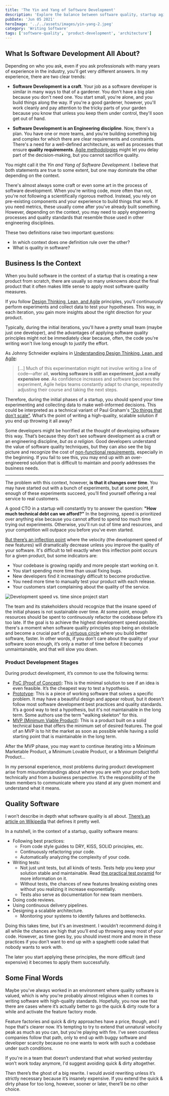 ```yaml
---
title: 'The Yin and Yang of Software Development'
description: 'Explore the balance between software quality, startup agility, and product development'
pubDate: 'Jun 05 2021'
heroImage: '../../assets/images/yin-yang-2.jpeg'
category: 'Writing Software'
tags: ['software-quality', 'product-development', 'architecture']
---
```



## What Is Software Development All About?

Depending on who you ask, even if you ask professionals with many years of experience in the industry, you'll get very different answers. In my experience, there are two clear trends:

- **Software Development is a craft**. Your job as a software developer is similar in many ways to that of a gardener. You don't have a big plan because you don't need one. You start small, you're alone, and you build things along the way. If you're a good gardener, however, you'll work cleanly and pay attention to the tricky parts of your garden because you know that unless you keep them under control, they'll soon get out of hand.

- **Software Development is an Engineering discipline**. Now, there's a plan. You have one or more teams, and you're building something big and complex for which there are clear requirements and constraints. There's a need for a well-defined architecture, as well as processes that ensure **quality requirements**. [Agile methodologies](https://en.wikipedia.org/wiki/Agile_software_development) might let you delay part of the decision-making, but you cannot sacrifice quality.

You might call it the _Yin and Yang of Software Development_. I believe that both statements are true to some extent, but one may dominate the other depending on the context.

There's almost always some craft or even some art in the process of software development. When you're writing code, more often than not, you're not following a scientifically rigorous method. Instead, you rely on pre-existing components and your experience to build things that work. If you need metrics, these usually come after you've already built something. However, depending on the context, you may need to apply engineering processes and quality standards that resemble those used in other engineering disciplines.

These two definitions raise two important questions:

- In which context does one definition rule over the other?
- What is quality in software?

## Business Is the Context

When you build software in the context of a startup that is creating a new product from scratch, there are usually so many unknowns about the final product that it often makes little sense to apply most software quality measures.

If you follow [Design Thinking, Lean, and Agile](https://www.thoughtworks.com/books/understanding-design-thinking-lean-agile-jonny-schneider) principles, you'll continuously perform experiments and collect data to test your hypotheses. This way, in each iteration, you gain more insights about the right direction for your product.

Typically, during the initial iterations, you'll have a pretty small team (maybe just one developer), and the advantages of applying software quality principles might not be immediately clear because, often, the code you're writing won't live long enough to justify the effort.

As Johnny Schneider explains in [Understanding Design Thinking, Lean, and Agile](https://www.goodreads.com/en/book/show/35784015):

> [...] Much of this experimentation might not involve writing a line of code—after all, **working software is still an experiment, just a really expensive one**. As confidence increases and software becomes the experiment, Agile helps teams constantly adapt to change, repeatedly adjusting their course and taking the next steps.

Therefore, during the initial phases of a startup, you should spend your time experimenting and collecting data to make well-informed decisions. This could be interpreted as a technical variant of Paul Graham's ["Do things that don't scale"](http://paulgraham.com/ds.html). What’s the point of writing a high-quality, scalable solution if you end up throwing it all away?

Some developers might be horrified at the thought of developing software this way. That’s because they don’t see software development as a craft or an engineering discipline, _but as a religion_. Good developers understand the value of software quality techniques, but they can also see the big picture and recognize the cost of [non-functional requirements](https://en.wikipedia.org/wiki/Non-functional_requirement), especially in the beginning. If you fail to see this, you may end up with an over-engineered solution that is difficult to maintain and poorly addresses the business needs.

---

The problem with this context, however, **is that it changes over time**. You may have started out with a bunch of experiments, but at some point, if enough of these experiments succeed, you’ll find yourself offering a real service to real customers.

A good CTO in a startup will constantly try to answer the question: **"How much technical debt can we afford?"** In the beginning, speed is prioritized over anything else because you cannot afford to spend too much time trying out experiments. Otherwise, you'll run out of time and resources, and your competition will outpace you before you’ve even started.

[But there’s an inflection point](https://blog.devgenius.io/quality-vs-speed-9a46a6254a4e) where the velocity (the development speed of new features) will dramatically decrease unless you improve the quality of your software. It's difficult to tell exactly when this inflection point occurs for a given product, but some indicators are:

- Your codebase is growing rapidly and more people start working on it.
- You start spending more time than usual fixing bugs.
- New developers find it increasingly difficult to become productive.
- You need more time to manually test your product with each release.
- Your customers start complaining about the quality of the service.

<Image src={graph} alt='Development speed vs. time since project start' />

The team and its stakeholders should recognize that the insane speed of the initial phases is not sustainable over time. At some point, enough resources should be spent to continuously refactor the codebase before it’s too late. If the goal is to achieve the highest development speed possible, there's a moment when software quality principles stop being an obstacle and become a crucial part of [a virtuous circle](https://www.youtube.com/watch?v=ZmgbjaRfp_Q) where you build better software, faster. In other words, if you don’t care about the quality of your software soon enough, it’s only a matter of time before it becomes unmaintainable, and that will slow you down.

### Product Development Stages

During product development, it’s common to use the following terms:

- [PoC (Proof of Concept)](https://en.wikipedia.org/wiki/Proof_of_concept): This is the minimal solution to see if an idea is even feasible. It’s the cheapest way to test a hypothesis.
- [Prototype](https://en.wikipedia.org/wiki/Prototype): This is a piece of working software that solves a specific problem. It may have a beautiful design and appear robust, but it doesn't follow most software development best practices and quality standards. It’s a good way to test a hypothesis, but it's not maintainable in the long term. Some authors use the term "walking skeleton" for this.
- [MVP (Minimum Viable Product)](https://en.wikipedia.org/wiki/Minimum_viable_product): This is a product built on a solid technical base that offers the minimum set of desired features. The goal of an MVP is to hit the market as soon as possible while having a solid starting point that is maintainable in the long term.

After the MVP phase, you may want to continue iterating into a Minimum Marketable Product, a Minimum Lovable Product, or a Minimum Delightful Product...

In my personal experience, most problems during product development arise from misunderstandings about where you are with your product both technically and from a business perspective. It’s the responsibility of the team members to communicate where you stand at any given moment and understand what it means.

## Quality Software

I won’t describe in depth what software quality is all about. [There’s an article on Wikipedia](https://en.wikibooks.org/wiki/Introduction_to_Software_Engineering/Quality) that defines it pretty well.

In a nutshell, in the context of a startup, quality software means:

- Following best practices:
  - From code style guides to DRY, KISS, SOLID principles, etc.
  - Continuously refactoring your code.
  - Automatically analyzing the complexity of your code.
- Writing tests:
  - Not just unit tests, but all kinds of tests. Tests help you keep your solution stable and maintainable. Read [the practical test pyramid](https://martinfowler.com/articles/practical-test-pyramid.html) for more information on it.
  - Without tests, the chances of new features breaking existing ones without you realizing it increase exponentially.
  - Tests also serve as documentation for new team members.
- Doing code reviews.
- Using continuous delivery pipelines.
- Designing a scalable architecture.
  - Monitoring your systems to identify failures and bottlenecks.

Doing this takes time, but it's an investment. I wouldn’t recommend doing it all while the chances are high that you’ll end up throwing away most of your code. However, as time goes by, you should invest more and more in these practices if you don’t want to end up with a spaghetti code salad that nobody wants to work with.

The later you start applying these principles, the more difficult (and expensive) it becomes to apply them successfully.

## Some Final Words

Maybe you've always worked in an environment where quality software is valued, which is why you're probably almost religious when it comes to writing software with high-quality standards. Hopefully, you now see that there are cases where it’s actually better to go the quick & dirty route for a while and activate the feature factory mode.

Feature factories and quick & dirty approaches have a price, though, and I hope that's clearer now. It’s tempting to try to extend that unnatural velocity peak as much as you can, but you're playing with fire. I've seen countless companies follow that path, only to end up with buggy software and developer scarcity because no one wants to work with such a codebase under such conditions.

If you're in a team that doesn’t understand that what worked yesterday won’t work today anymore, I'd suggest avoiding quick & dirty altogether.

Then there’s the ghost of a big rewrite. I would avoid rewriting unless it’s strictly necessary because it’s insanely expensive. If you extend the quick & dirty phase for too long, however, sooner or later, there’ll be no other choice.
